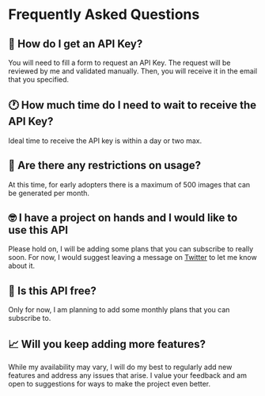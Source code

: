 # Frequently Asked Questions

## 🔑 How do I get an API Key?

You will need to fill a form to request an API Key. The request will be reviewed by me and validated manually. Then, you will receive it in the email that you specified.

## 🕐 How much time do I need to wait to receive the API Key?

Ideal time to receive the API key is within a day or two max.

## 🔞 Are there any restrictions on usage?

At this time, for early adopters there is a maximum of 500 images that can be generated per month.

## 🤓 I have a project on hands and I would like to use this API

Please hold on, I will be adding some plans that you can subscribe to really soon.
For now, I would suggest leaving a message on [Twitter](https://twitter.com/redditshot) to let me know about it.

## 💸 Is this API free?

Only for now, I am planning to add some monthly plans that you can subscribe to.

## 📈 Will you keep adding more features?

While my availability may vary, I will do my best to regularly add new features and address any issues that arise. I value your feedback and am open to suggestions for ways to make the project even better.
